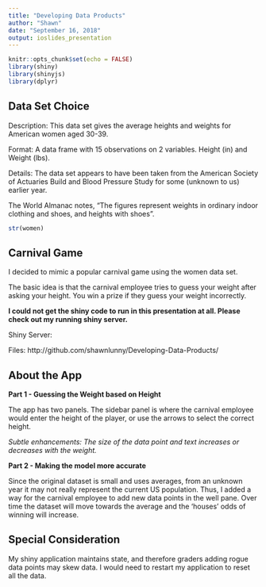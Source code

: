 ```yaml
---
title: "Developing Data Products"
author: "Shawn"
date: "September 16, 2018"
output: ioslides_presentation
---
```


```r

knitr::opts_chunk$set(echo = FALSE)
library(shiny)
library(shinyjs)
library(dplyr)

```

## Data Set Choice

Description: This data set gives the average heights and weights for American women aged 30-39.

Format: A data frame with 15 observations on 2 variables. Height (in) and Weight (lbs).

Details: The data set appears to have been taken from the American Society of Actuaries Build and Blood Pressure Study for some (unknown to us) earlier year.

The World Almanac notes, "The figures represent weights in ordinary indoor clothing and shoes, and heights with shoes".

```r

str(women)

```

## Carnival Game

I decided to mimic a popular carnival game using the women data set.

The basic idea is that the carnival employee tries to guess your weight after asking your height. You win a prize if they guess your weight incorrectly.

**I could not get the shiny code to run in this presentation at all. Please check out my running shiny server.**

Shiny Server:

Files: http://github.com/shawnlunny/Developing-Data-Products/

## About the App

**Part 1 - Guessing the Weight based on Height**

The app has two panels. The sidebar panel is where the carnival employee would enter the height of the player, or use the arrows to select the correct height.

*Subtle enhancements: The size of the data point and text increases or decreases with the weight.*

**Part 2 - Making the model more accurate**

Since the original dataset is small and uses averages, from an unknown year it may not really represent the current US population. Thus, I added a way for the carnival employee to add new data points in the well pane. Over time the dataset will move towards the average and the 'houses' odds of winning will increase.

## Special Consideration

My shiny application maintains state, and therefore graders adding rogue data points may skew data. I would need to restart my application to reset all the data.
